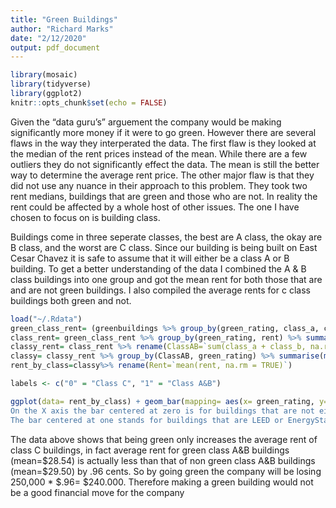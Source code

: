 ---
title: "Green Buildings"
author: "Richard Marks"
date: "2/12/2020"
output: pdf_document
---

```{r setup, include=FALSE}
library(mosaic)
library(tidyverse)
library(ggplot2)
knitr::opts_chunk$set(echo = FALSE)
```
Given the "data guru's" arguement the company would be making significantly more money if it were to go green. However there are several flaws in the way they interperated the data. The first flaw is they looked at the median of the rent prices instead of the mean. While there are a few outliers they do not significantly effect the data. The mean is still the better way to determine the average rent price. The other major flaw is that they did not use any nuance in their approach to this problem. They took two rent medians, buildings that are green and those who are not. In reality the rent could be affected by a whole host of other issues. The one I have chosen to focus on is building class. 

Buildings come in three seperate classes, the best are A class, the okay are B class, and the worst are C class. Since our building is being built on East Cesar Chavez it is safe to assume that it will either be a class A or B building. To get a better understanding of the data I combined the A & B class buildings into one group and got the mean rent for both those that are and are not green buildings. I also compiled the average rents for c class buildings both green and not.



```{r}
load("~/.Rdata")
green_class_rent= (greenbuildings %>% group_by(green_rating, class_a, class_b )) %>% summarise(rent= mean(Rent, na.rm= TRUE))
class_rent= green_class_rent %>% group_by(green_rating, rent) %>% summarise(sum(class_a + class_b, na.rm = TRUE))
classy_rent= class_rent %>% rename(ClassAB=`sum(class_a + class_b, na.rm = TRUE)`)
classy= classy_rent %>% group_by(ClassAB, green_rating) %>% summarise(mean(rent, na.rm= TRUE))
rent_by_class=classy%>% rename(Rent=`mean(rent, na.rm = TRUE)`)
```
```{r}
labels <- c("0" = "Class C", "1" = "Class A&B")
```

```{r}
ggplot(data= rent_by_class) + geom_bar(mapping= aes(x= green_rating, y=Rent), stat='identity') + facet_wrap(~ClassAB, nrow = 2, ncol = 3, labeller=labeller(ClassAB = labels)) + labs(title = "A Comparison of Average Rent Between Building Class and Green Rating", x= "Green Rating", y="Average Rent (per square foot)", caption = "A plot comparing average rent prices between buildings of different classes and green ratings. 
On the X axis the bar centered at zero is for buildings that are not either LEED or EnergyStar certified.
The bar centered at one stands for buildings that are LEED or EnergyStar certified. ")
```

The data above shows that being green only increases the average rent of class C buildings, in fact average rent for green class A&B buildings (mean=$28.54) is actually less than that of non green class A&B buildings (mean=$29.50) by .96 cents. So by going green the company will be losing 250,000 * $.96= $240.000. Therefore making a green building would not be a good financial move for the company


